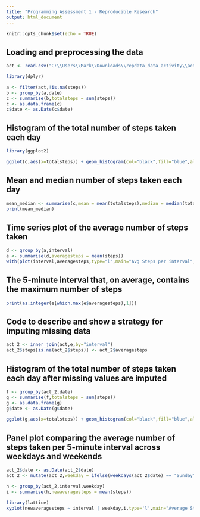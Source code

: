 ---
title: "Programming Assessment 1 - Reproducible Research"
output: html_document
---

```{r setup, include=FALSE}
knitr::opts_chunk$set(echo = TRUE)
```

## Loading and preprocessing the data


```{r, echo=TRUE}

act <- read.csv("C:\\Users\\Mark\\Downloads\\repdata_data_activity\\activity.csv")

library(dplyr)

a <- filter(act,!is.na(steps))
b <- group_by(a,date)
c <- summarise(b,totalsteps = sum(steps))
c <- as.data.frame(c)
c$date <- as.Date(c$date)
```

## Histogram of the total number of steps taken each day


```{r, echo=TRUE}
library(ggplot2)

ggplot(c,aes(x=totalsteps)) + geom_histogram(col="black",fill="blue",alpha=0.2) + labs(title="Histogram for total days for step ranges", x="Steps", y="Days")
```

## Mean and median number of steps taken each day


```{r, echo=TRUE}
mean_median <- summarise(c,mean = mean(totalsteps),median = median(totalsteps))
print(mean_median)
```

## Time series plot of the average number of steps taken


```{r, echo=TRUE}
d <- group_by(a,interval)
e <- summarise(d,averagesteps = mean(steps))
with(plot(interval,averagesteps,type="l",main="Avg Steps per interval",ylab="Average steps"),data=e)
```

## The 5-minute interval that, on average, contains the maximum number of steps

```{r, echo=TRUE}
print(as.integer(e[which.max(e$averagesteps),1]))
```

## Code to describe and show a strategy for imputing missing data

```{r, echo=TRUE}
act_2 <- inner_join(act,e,by="interval")
act_2$steps[is.na(act_2$steps)] <- act_2$averagesteps
```

## Histogram of the total number of steps taken each day after missing values are imputed

```{r, echo=TRUE}
f <- group_by(act_2,date)
g <- summarise(f,totalsteps = sum(steps))
g <- as.data.frame(g)
g$date <- as.Date(g$date)

ggplot(g,aes(x=totalsteps)) + geom_histogram(col="black",fill="blue",alpha=0.2) + labs(title="Histogram for total days for step ranges accounting for NAs", x="Steps", y="Days")
```

## Panel plot comparing the average number of steps taken per 5-minute interval across weekdays and weekends

```{r, echo=TRUE}
act_2$date <- as.Date(act_2$date)
act_2 <- mutate(act_2,weekday = ifelse(weekdays(act_2$date) == "Sunday" | weekdays(act_2$date) == "Saturday","weekend","weekday"))

h <- group_by(act_2,interval,weekday)
i <- summarise(h,newaveragesteps = mean(steps))

library(lattice)
xyplot(newaveragesteps ~ interval | weekday,i,type='l',main="Average Steps per Interval",ylab="Average steps")
```
